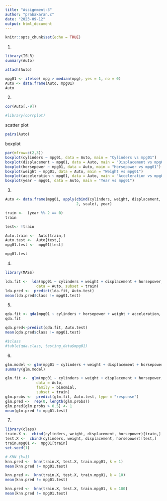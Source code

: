 ---
title: "Assignment-3"
author: "prabakaran.c"
date: "2023-09-12"
output: html_document
---

```{r setup, include=FALSE}
knitr::opts_chunk$set(echo = TRUE)
```
1.
```{r}
library(ISLR)
summary(Auto)
```
```{r}
attach(Auto)
```

```{r}
mpg01 <- ifelse( mpg > median(mpg), yes = 1, no = 0)
Auto <- data.frame(Auto, mpg01)
Auto
```
2.
```{r}
cor(Auto[,-9])
```
```{r}
#library(corrplot)
```
scatter plot
```{r}
pairs(Auto)
```
boxplot
```{r}
par(mfrow=c(2,3))
boxplot(cylinders ~ mpg01, data = Auto, main = "Cylinders vs mpg01")
boxplot(displacement ~ mpg01, data = Auto, main = "Displacement vs mpg01")
boxplot(horsepower ~ mpg01, data = Auto, main = "Horsepower vs mpg01")
boxplot(weight ~ mpg01, data = Auto, main = "Weight vs mpg01")
boxplot(acceleration ~ mpg01, data = Auto, main = "Acceleration vs mpg01")
boxplot(year ~ mpg01, data = Auto, main = "Year vs mpg01")
```

3.
```{r}
Auto <- data.frame(mpg01, apply(cbind(cylinders, weight, displacement, horsepower, acceleration), 
                                2, scale), year)

```
```{r}
train <-  (year %% 2 == 0)
train
```
```{r}
test<- !train
```
```{r}
Auto.train <-  Auto[train,]
Auto.test <-  Auto[test,]
mpg01.test <-  mpg01[test]

```
```{r}
mpg01.test
```
4.
```{r}
library(MASS)
```
```{r}
lda.fit <-  lda(mpg01 ~ cylinders + weight + displacement + horsepower,
              data = Auto, subset = train)
lda.pred <-  predict(lda.fit, Auto.test)
mean(lda.pred$class != mpg01.test)
```
5.
```{r}
qda.fit <- qda(mpg01 ~ cylinders + horsepower + weight + acceleration, data=Auto, subset = train)
qda.fit
```
```{r}
qda.pred<-predict(qda.fit, Auto.test)
mean(qda.pred$class != mpg01.test)

#$class
#table(qda.class, testing_data$mpg01)
```
6.
```{r}
glm.model <- glm(mpg01 ~ cylinders + weight + displacement + horsepower, data = Auto,subset=train, family = binomial)
summary(glm.model)
```
```{r}
glm.fit <-  glm(mpg01 ~ cylinders + weight + displacement + horsepower,
              data = Auto,
              family = binomial,
              subset = train)
glm.probs <-  predict(glm.fit, Auto.test, type = "response")
glm.pred <-  rep(0, length(glm.probs))
glm.pred[glm.probs > 0.5] <- 1
mean(glm.pred != mpg01.test)
```
7.
```{r}
library(class)
train.X <-  cbind(cylinders, weight, displacement, horsepower)[train,]
test.X <-  cbind(cylinders, weight, displacement, horsepower)[test,]
train.mpg01 <-  mpg01[train]
set.seed(1)

# KNN (k=1)
knn.pred <-  knn(train.X, test.X, train.mpg01, k = 1)
mean(knn.pred != mpg01.test)
```
```{r}
knn.pred <-  knn(train.X, test.X, train.mpg01, k = 10)
mean(knn.pred != mpg01.test)
```
```{r}
knn.pred <-  knn(train.X, test.X, train.mpg01, k = 100)
mean(knn.pred != mpg01.test)
```




